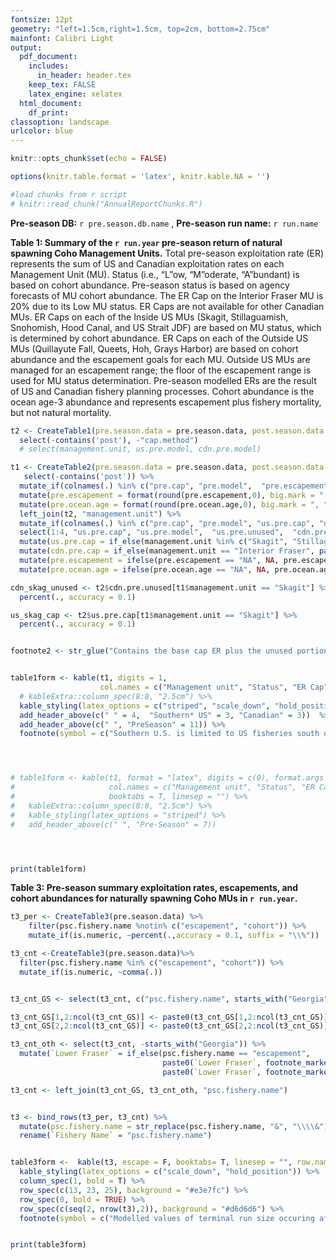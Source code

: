 ```yaml
---
fontsize: 12pt
geometry: "left=1.5cm,right=1.5cm, top=2cm, bottom=2.75cm"
mainfont: Calibri Light
output:
  pdf_document:
    includes:
      in_header: header.tex
    keep_tex: FALSE
    latex_engine: xelatex
  html_document:
    df_print: 
classoption: landscape
urlcolor: blue
---
```




```r
knitr::opts_chunk$set(echo = FALSE)

options(knitr.table.format = 'latex', knitr.kable.NA = '')

#load chunks from r script
# knitr::read_chunk("AnnualReportChunks.R")


```

\thispagestyle{empty}

**Pre-season DB:** `r pre.season.db.name` , **Pre-season run name:** `r run.name`  \newline


 **Table 1: Summary of the `r run.year` pre-season return of natural spawning Coho Management Units.**
                    Total pre-season exploitation rate (ER) represents the sum of US and Canadian exploitation rates on each
                    Management Unit (MU). Status (i.e., "L"ow, "M"oderate, "A"bundant) is based on cohort abundance.
                    Pre-season status is based on agency forecasts of MU cohort abundance.
                    The ER Cap on the Interior Fraser MU is 20% due to its Low MU status.
                    ER Caps are not available for other Canadian MUs. ER Caps on each of the Inside US MUs
                    (Skagit, Stillaguamish, Snohomish, Hood Canal, and US Strait JDF) are based on MU status,
                    which is determined by cohort abundance. ER Caps on each of the Outside US MUs
                    (Quillayute Fall, Queets, Hoh, Grays Harbor) are based on cohort abundance and the escapement goals
                    for each MU. Outside US MUs are managed for an escapement range; the floor of the escapement range
                    is used for MU status determination. Pre-season modelled ERs are the result of US and Canadian fishery planning                     processes. Cohort abundance is the ocean age-3 abundance and represents escapement plus fishery mortality, but                     not natural mortality.




```r

t2 <- CreateTable1(pre.season.data = pre.season.data, post.season.data = pre.season.data, run.year = run.year) %>%
  select(-contains('post'), -"cap.method")
  # select(management.unit, us.pre.model, cdn.pre.model)

t1 <- CreateTable2(pre.season.data = pre.season.data, post.season.data = pre.season.data, run.year = run.year) %>%
   select(-contains('post')) %>%
  mutate_if(colnames(.) %in% c("pre.cap", "pre.model",  "pre.escapement", "pre.ocean.age"), ~as.double(as.character(.))) %>%
  mutate(pre.escapement = format(round(pre.escapement,0), big.mark = ", ", trim = TRUE, na.encode = TRUE)) %>%
  mutate(pre.ocean.age = format(round(pre.ocean.age,0), big.mark = ", ", trim = TRUE, na.encode = TRUE)) %>%
  left_join(t2, "management.unit") %>%
  mutate_if(colnames(.) %in% c("pre.cap", "pre.model", "us.pre.cap", "us.pre.model",  "us.pre.unused",  "cdn.pre.cap", "cdn.pre.model", "cdn.pre.unused"),  ~percent(.,accuracy = 0.1, suffix = "\\%")) %>%
  select(1:4, "us.pre.cap", "us.pre.model",  "us.pre.unused",  "cdn.pre.cap", "cdn.pre.model", "cdn.pre.unused", everything())%>%
  mutate(us.pre.cap = if_else(management.unit %in% c("Skagit", "Stillaguamish", "Snohomish", "Hood Canal", "US Strait JDF", "Quillayute", "Hoh", "Queets", "Grays Harbor"), paste(us.pre.cap, footnote_marker_symbol(2, "latex",), sep = " "), us.pre.cap ))%>%
  mutate(cdn.pre.cap = if_else(management.unit == "Interior Fraser", paste(cdn.pre.cap, footnote_marker_symbol(2, "latex"), sep = " "), cdn.pre.cap)) %>%
  mutate(pre.escapement = ifelse(pre.escapement == "NA", NA, pre.escapement)) %>%
  mutate(pre.ocean.age = ifelse(pre.ocean.age == "NA", NA, pre.ocean.age))

cdn_skag_unused <- t2$cdn.pre.unused[t1$management.unit == "Skagit"] %>%
  percent(., accuracy = 0.1)

us_skag_cap <- t2$us.pre.cap[t1$management.unit == "Skagit"] %>%
  percent(., accuracy = 0.1)


footnote2 <- str_glue("Contains the base cap ER plus the unused portion of the intercepting party's ER. For example in the preseason, Skagit includes US share plus the unused {cdn_skag_unused} Canadian allocation, totalling {us_skag_cap} total US allocation.")


table1form <- kable(t1, digits = 1,
                    col.names = c("Management unit", "Status", "ER Cap", "ER Model","US ER Cap", "US ER Model", "US Unused","Cdn Cap", "Cdn ER Model", "Cdn Unused",  "Escapement", "Recruitment (Ocean Age-3)"), escape = F,  linesep = "", booktabs = T, format = "latex") %>%
  # kableExtra::column_spec(8:8, "2.5cm") %>%
  kable_styling(latex_options = c("striped", "scale_down", "hold_position")) %>%
  add_header_above(c(" " = 4,  "Southern* US" = 3, "Canadian" = 3))  %>%
  add_header_above(c(" ", "PreSeason" = 11)) %>%
  footnote(symbol = c("Southern U.S. is limited to US fisheries south of the Canadian border.", footnote2), threeparttable = T)




# table1form <- kable(t1, format = "latex", digits = c(0), format.args = list(big.mark =","), escape = T,
#                     col.names = c("Management unit", "Status", "ER Cap", "ER Model", "Southern US ER Model", "Cdn ER Model", "Escapement", "Recruitment (Ocean Age-3)"), label = "GUYUYUYUYUY",
#                     booktabs = T, linesep = "") %>%
#   kableExtra::column_spec(8:8, "2.5cm") %>%
#   kable_styling(latex_options = "striped") %>%
#   add_header_above(c(" ", "Pre-Season" = 7))




print(table1form)


```


\newpage 
\thispagestyle{empty}

**Table 3: Pre-season summary exploitation rates, escapements, and cohort abundances for naturally spawning Coho MUs in `r run.year`.**


```r

t3_per <- CreateTable3(pre.season.data) %>%
    filter(psc.fishery.name %notin% c("escapement", "cohort")) %>%
    mutate_if(is.numeric, ~percent(.,accuracy = 0.1, suffix = "\\%"))

t3_cnt <-CreateTable3(pre.season.data)%>%
  filter(psc.fishery.name %in% c("escapement", "cohort")) %>%
  mutate_if(is.numeric, ~comma(.))


t3_cnt_GS <- select(t3_cnt, c("psc.fishery.name", starts_with("Georgia")))

t3_cnt_GS[1,2:ncol(t3_cnt_GS)] <- paste0(t3_cnt_GS[1,2:ncol(t3_cnt_GS)], footnote_marker_symbol(3))
t3_cnt_GS[2,2:ncol(t3_cnt_GS)] <- paste0(t3_cnt_GS[2,2:ncol(t3_cnt_GS)], footnote_marker_symbol(2))

t3_cnt_oth <- select(t3_cnt, -starts_with("Georgia")) %>%
  mutate(`Lower Fraser` = if_else(psc.fishery.name == "escapement",
                                  paste0(`Lower Fraser`, footnote_marker_symbol(1)," "),
                                  paste0(`Lower Fraser`, footnote_marker_symbol(2))))

t3_cnt <- left_join(t3_cnt_GS, t3_cnt_oth, "psc.fishery.name")


t3 <- bind_rows(t3_per, t3_cnt) %>%
  mutate(psc.fishery.name = str_replace(psc.fishery.name, "&", "\\\\&")) %>%
  rename(`Fishery Name` = "psc.fishery.name") 


table3form <-  kable(t3, escape = F, booktabs= T, linesep = "", row.names = FALSE, col.names = linebreak(c("Fishery name", "Georgia\nStrait", "Lower\nFraser","Interior\nFraser", "Skagit", "Stillaguamish", "Snohomish", "Hood Canal", "US Strait\nJDF", "Quillayute", "Hoh", "Queets", "Grays\nHarbor"))) %>%
  kable_styling(latex_options = c("scale_down", "hold_position")) %>%
  column_spec(1, bold = T) %>%
  row_spec(c(13, 23, 25), background = "#e3e7fc") %>%
  row_spec(0, bold = TRUE) %>%
  row_spec(c(seq(2, nrow(t3),2)), background = "#d6d6d6") %>%
  footnote(symbol = c("Modelled values of terminal run size occuring after lower Fraser in river fisheries", " Modelled values of terminal run size that are not directly estimated", "Modelled values that are not directly estimated"), threeparttable = T)


print(table3form)

```


